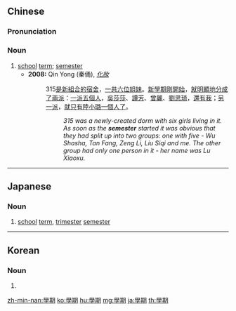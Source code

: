 {{also|学期}}
==Chinese==
{{zh-forms|s=学期}}

===Pronunciation===
{{zh-pron
|m=xué期
|c=hok6 kei4
|mn=ha̍k-kî
|cat=n
}}

===Noun===
{{zh-noun}}

# [[school]] [[term]]; [[semester]]
#* '''2008:''' Qin Yong (秦俑), ''[http://www.xiaoxiaoshuo.com/chengchang/20090226/176.html 化妝]''
#*: 315[[是]][[新]][[組合]][[的]][[宿舍]]，[[一共]][[六]][[位]][[姐妹]]。[[新]][[學期]][[剛]][[開始]]，[[就]][[明顯地]][[分成]][[了]][[兩]][[派]]：[[一]][[派]][[五]][[個]][[人]]，[[吳]][[莎]][[莎]]、[[譚]][[芳]]、[[曾]][[麗]]、[[劉]][[思]][[琦]]，[[還]][[有]][[我]]；[[另]][[一]][[派]]，[[就]][[只有]][[陸]][[小]][[璐]][[一]][[個]][[人]][[了]]。
#*:: ''315 was a newly-created dorm with six girls living in it. As soon as the '''semester''' started it was obvious that they had split up into two groups: one with five - Wu Shasha, Tan Fang, Zeng Li, Liu Siqi and me. The other group had only one person in it - her name was Lu Xiaoxu.''

----

==Japanese==
{{ja-kanjitab|がく|k1=がっ|き|yomi=on}}

===Noun===
{{ja-noun|がっき|shin=学期}}

# [[school]] [[term]], [[trimester]] [[semester]]

----

==Korean==
{{ko-hanjatab}}

===Noun===
{{ko-noun|hj|hangeul=학기}}

# {{hanja form of|학기|semester, trimester, term, quarter}}

[[zh-min-nan:學期]]
[[ko:學期]]
[[hu:學期]]
[[mg:學期]]
[[ja:學期]]
[[th:學期]]